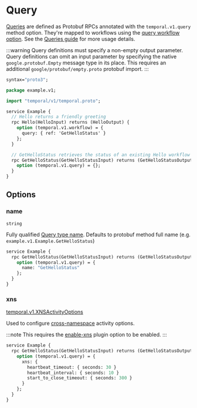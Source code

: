 
# Query

[Queries](https://docs.temporal.io/workflows#query) are defined as Protobuf RPCs annotated with the `temporal.v1.query` method option. They're mapped to workflows using the [query workflow option](/docs/configuration/workflow#query). See the [Queries guide](/docs/guides/queries) for more usage details.

:::warning
Query definitions must specify a non-empty output parameter. Query definitions can omit an input parameter by specifying the native `google.protobuf.Empty` message type in its place. This requires an additional `google/protobuf/empty.proto` protobuf import.
:::

```protobuf title="example.proto"
syntax="proto3";

package example.v1;

import "temporal/v1/temporal.proto";

service Example {
  // Hello returns a friendly greeting
  rpc Hello(HelloInput) returns (HelloOutput) {
    option (temporal.v1.workflow) = {
      query: { ref: 'GetHelloStatus' }
    };
  }

  // GetHelloStatus retrieves the status of an existing Hello workflow
  rpc GetHelloStatus(GetHelloStatusInput) returns (GetHelloStatusOutput) {
    option (temporal.v1.query) = {};
  }
}
```

## Options

### name

`string`

Fully qualified [Query type name](https://docs.temporal.io/workflows#query). Defaults to protobuf method full name (e.g. `example.v1.Example.GetHelloStatus`)

```protobuf
service Example {
  rpc GetHelloStatus(GetHelloStatusInput) returns (GetHelloStatusOutput) {
    option (temporal.v1.query) = {
      name: "GetHelloStatus"
    };
  }
}
```

### xns

[temporal.v1.XNSActivityOptions](https://buf.build/cludden/protoc-gen-go-temporal/docs/main:temporal.v1#temporal.v1.XNSActivityOptions)

Used to configure [cross-namespace](/docs/guides/xns) activity options.

:::note
This requires the [enable-xns](/docs/configuration/plugin) plugin option to be enabled.
:::

```protobuf
service Example {
  rpc GetHelloStatus(GetHelloStatusInput) returns (GetHelloStatusOutput) {
    option (temporal.v1.query) = {
      xns: {
        heartbeat_timeout: { seconds: 30 }
        heartbeat_interval: { seconds: 10 }
        start_to_close_timeout: { seconds: 300 }
      }
    };
  }
}
```
